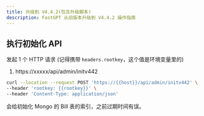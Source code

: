 ```yaml
---
title: 升级到 V4.4.2(包含升级脚本)
description: FastGPT 从旧版本升级到 V4.4.2 操作指南
---
```


## 执行初始化 API

发起 1 个 HTTP 请求 (记得携带 `headers.rootkey`，这个值是环境变量里的)

1. https://xxxxx/api/admin/initv442

```bash
curl --location --request POST 'https://{{host}}/api/admin/initv442' \
--header 'rootkey: {{rootkey}}' \
--header 'Content-Type: application/json'
```

会给初始化 Mongo 的 Bill 表的索引，之前过期时间有误。

